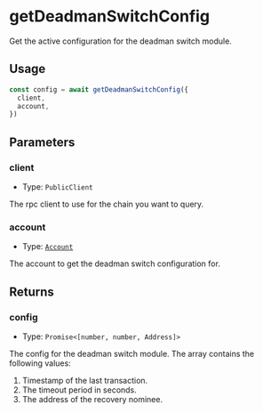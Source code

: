 # getDeadmanSwitchConfig

Get the active configuration for the deadman switch module.

## Usage

```typescript copy
const config = await getDeadmanSwitchConfig({
  client,
  account,
})
```

## Parameters

### client

- Type: `PublicClient`

The rpc client to use for the chain you want to query.

### account

- Type: [`Account`](/module-sdk/glossary/types.mdx#account)

The account to get the deadman switch configuration for.

## Returns

### config

- Type: `Promise<[number, number, Address]>`

The config for the deadman switch module. The array contains the following values:

1. Timestamp of the last transaction.
2. The timeout period in seconds.
3. The address of the recovery nominee.
